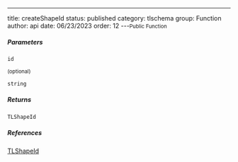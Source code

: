 ---
title: createShapeId
status: published
category: tlschema
group: Function
author: api
date: 06/23/2023
order: 12
---<Small>Public Function</Small>




##### Parameters


<ParametersTable>

<ParametersTableRow>
<ParametersTableName>

`id`

 <Small>(optional)</Small>

</ParametersTableName>
<ParametersTableDescription>

```ts
string
```



</ParametersTableDescription>
</ParametersTableRow>
</ParametersTable>

##### Returns


```ts
TLShapeId
```

##### References

[TLShapeId](/gen/tlschema/TLShapeId-type)

